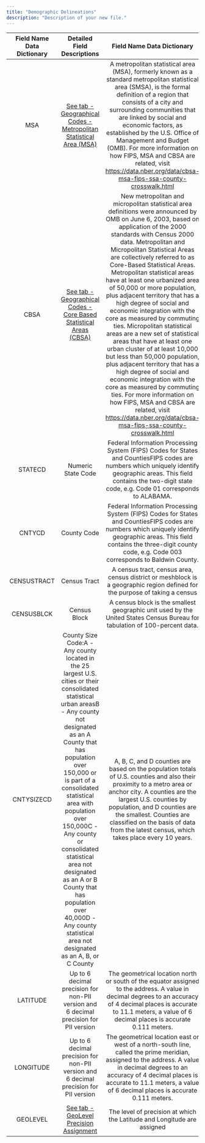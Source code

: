 ```yaml
---
title: "Demographic Delineations"
description: "Description of your new file."
---
```


| Field Name Data Dictionary | Detailed Field Descriptions                                                                                                                                                                                                                                                                                                                                                                                                                                         | Field Name Data Dictionary                                                                                                                                                                                                                                                                                                                                                                                                                                                                                                                                                                                                                                                                                                                                                                                                                                                                                                                        |
| :------------------------: | :-----------------------------------------------------------------------------------------------------------------------------------------------------------------------------------------------------------------------------------------------------------------------------------------------------------------------------------------------------------------------------------------------------------------------------------------------------------------: | :-----------------------------------------------------------------------------------------------------------------------------------------------------------------------------------------------------------------------------------------------------------------------------------------------------------------------------------------------------------------------------------------------------------------------------------------------------------------------------------------------------------------------------------------------------------------------------------------------------------------------------------------------------------------------------------------------------------------------------------------------------------------------------------------------------------------------------------------------------------------------------------------------------------------------------------------------: |
| MSA                        | [<u>See tab - Geographical Codes - Metropolitan Statistical Area (MSA)</u>](#gid=1266187057)                                                                                                                                                                                                                                                                                                                                                                        | A metropolitan statistical area (MSA), formerly known as a standard metropolitan statistical area (SMSA), is the formal definition of a region that consists of a city and surrounding communities that are linked by social and economic factors, as established by the U.S. Office of Management and Budget (OMB). For more information on how FIPS, MSA and CBSA are related, visit https://data.nber.org/data/cbsa-msa-fips-ssa-county-crosswalk.html                                                                                                                                                                                                                                                                                                                                                                                                                                                                                         |
| CBSA                       | [<u>See tab - Geographical Codes - Core Based Statistical Areas (CBSA)</u>](#gid=1266187057&range=D1)                                                                                                                                                                                                                                                                                                                                                               | New metropolitan and micropolitan statistical area definitions were announced by OMB on June 6, 2003, based on application of the 2000 standards with Census 2000 data. Metropolitan and Micropolitan Statistical Areas are collectively referred to as Core-Based Statistical Areas. Metropolitan statistical areas have at least one urbanized area of 50,000 or more population, plus adjacent territory that has a high degree of social and economic integration with the core as measured by commuting ties. Micropolitan statistical areas are a new set of statistical areas that have at least one urban cluster of at least 10,000 but less than 50,000 population, plus adjacent territory that has a high degree of social and economic integration with the core as measured by commuting ties. For more information on how FIPS, MSA and CBSA are related, visit https://data.nber.org/data/cbsa-msa-fips-ssa-county-crosswalk.html |
| STATECD                    | Numeric State Code                                                                                                                                                                                                                                                                                                                                                                                                                                                  | Federal Information Processing System (FIPS) Codes for States and CountiesFIPS codes are numbers which uniquely identify geographic areas. This field contains the two-digit state code, e.g. Code 01 corresponds to ALABAMA.                                                                                                                                                                                                                                                                                                                                                                                                                                                                                                                                                                                                                                                                                                                     |
| CNTYCD                     | County Code                                                                                                                                                                                                                                                                                                                                                                                                                                                         | Federal Information Processing System (FIPS) Codes for States and CountiesFIPS codes are numbers which uniquely identify geographic areas. This field contains the three-digit county code, e.g. Code 003 corresponds to Baldwin County.                                                                                                                                                                                                                                                                                                                                                                                                                                                                                                                                                                                                                                                                                                          |
| CENSUSTRACT                | Census Tract                                                                                                                                                                                                                                                                                                                                                                                                                                                        | A census tract, census area, census district or meshblock is a geographic region defined for the purpose of taking a census                                                                                                                                                                                                                                                                                                                                                                                                                                                                                                                                                                                                                                                                                                                                                                                                                       |
| CENSUSBLCK                 | Census Block                                                                                                                                                                                                                                                                                                                                                                                                                                                        | A census block is the smallest geographic unit used by the United States Census Bureau for tabulation of 100-percent data.                                                                                                                                                                                                                                                                                                                                                                                                                                                                                                                                                                                                                                                                                                                                                                                                                        |
| CNTYSIZECD                 | County Size Code:A - Any county located in the 25 largest U.S. cities or their consolidated statistical urban areasB - Any county not designated as an A County that has population over 150,000 or is part of a consolidated statistical area with population over 150,000C - Any county or consolidated statistical area not designated as an A or B County that has population over 40,000D - Any county statistical area not designated as an A, B, or C County | A, B, C, and D counties are based on the population totals of U.S. counties and also their proximity to a metro area or anchor city. A counties are the largest U.S. counties by population, and D counties are the smallest. Counties are classified on the basis of data from the latest census, which takes place every 10 years.                                                                                                                                                                                                                                                                                                                                                                                                                                                                                                                                                                                                              |
| LATITUDE                   | Up to 6 decimal precision for non-PII version and 6 decimal precision for PII version                                                                                                                                                                                                                                                                                                                                                                               | The geometrical location north or south of the equator assigned to the address. A value in decimal degrees to an accuracy of 4 decimal places is accurate to 11.1 meters, a value of 6 decimal places is accurate 0.111 meters.                                                                                                                                                                                                                                                                                                                                                                                                                                                                                                                                                                                                                                                                                                                   |
| LONGITUDE                  | Up to 6 decimal precision for non-PII version and 6 decimal precision for PII version                                                                                                                                                                                                                                                                                                                                                                               | The geometrical location east or west of a north-south line, called the prime meridian, assigned to the address. A value in decimal degrees to an accuracy of 4 decimal places is accurate to 11.1 meters, a value of 6 decimal places is accurate 0.111 meters.                                                                                                                                                                                                                                                                                                                                                                                                                                                                                                                                                                                                                                                                                  |
| GEOLEVEL                   | [<u>See tab - GeoLevel Precision Assignment</u>](#gid=null)                                                                                                                                                                                                                                                                                                                                                                                                         | The level of precision at which the Latitude and Longitude are assigned                                                                                                                                                                                                                                                                                                                                                                                                                                                                                                                                                                                                                                                                                                                                                                                                                                                                           |